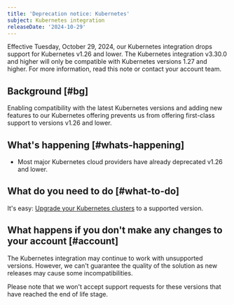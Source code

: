 ```yaml
---
title: 'Deprecation notice: Kubernetes'
subject: Kubernetes integration
releaseDate: '2024-10-29'
---
```


Effective Tuesday, October 29, 2024, our Kubernetes integration drops support for Kubernetes v1.26 and lower. The Kubernetes integration v3.30.0 and higher will only be compatible with Kubernetes versions 1.27 and higher. For more information, read this note or contact your account team.

## Background [#bg]

Enabling compatibility with the latest Kubernetes versions and adding new features to our Kubernetes offering prevents us from offering first-class support to versions v1.26 and lower.

## What's happening [#whats-happening]

* Most major Kubernetes cloud providers have already deprecated v1.26 and lower.

## What do you need to do [#what-to-do]

It's easy: [Upgrade your Kubernetes clusters](/docs/integrations/kubernetes-integration/installation/kubernetes-installation-configuration#update) to a supported version.

## What happens if you don't make any changes to your account [#account]

The Kubernetes integration may continue to work with unsupported versions. However, we can't guarantee the quality of the solution as new releases may cause some incompatibilities.

Please note that we won't accept support requests for these versions that have reached the end of life stage.
